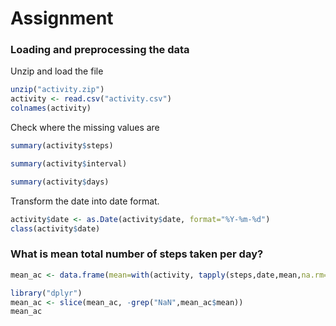 # Assignment

### Loading and preprocessing the data

Unzip and load the file

```r
unzip("activity.zip")
activity <- read.csv("activity.csv")
colnames(activity)
```

Check where the missing values are
```r
summary(activity$steps)
```

```r
summary(activity$interval)
```

```r
summary(activity$days)
```

Transform the date into date format.

```r
activity$date <- as.Date(activity$date, format="%Y-%m-%d")
class(activity$date)
```


### What is mean total number of steps taken per day?

```r
mean_ac <- data.frame(mean=with(activity, tapply(steps,date,mean,na.rm=TRUE)))
```

```r
library("dplyr")
mean_ac <- slice(mean_ac, -grep("NaN",mean_ac$mean))
mean_ac
```
